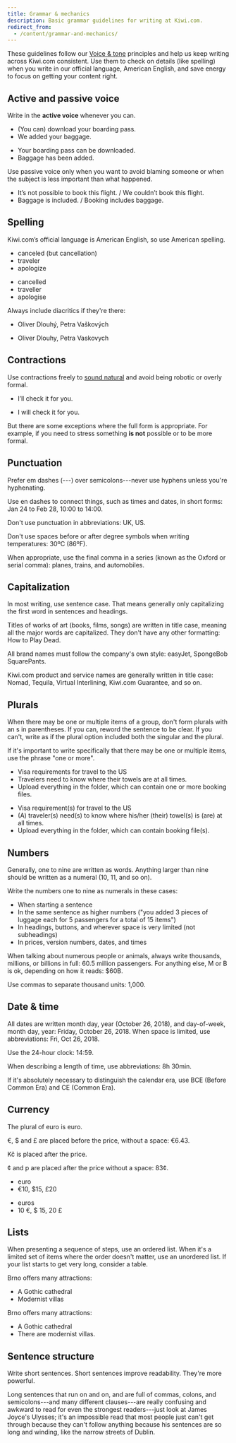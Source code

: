 ```yaml
---
title: Grammar & mechanics
description: Basic grammar guidelines for writing at Kiwi.com.
redirect_from:
  - /content/grammar-and-mechanics/
---
```


These guidelines follow our [Voice & tone](/kiwi-use/content/voice-and-tone/) principles and help us keep writing across Kiwi.com consistent. Use them to check on details (like spelling) when you write in our official language, American English, and save energy to focus on getting your content right.

## Active and passive voice

Write in the **active voice** whenever you can.

<GuidelinesSideBySide>

<Do>

- (You can) download your boarding pass.
- We added your baggage.

</Do>

<Dont>

- Your boarding pass can be downloaded.
- Baggage has been added.

</Dont>

</GuidelinesSideBySide>

Use passive voice only when you want to avoid blaming someone or when the subject is less important than what happened.

<Guideline type="do" title="Do, depending on context">

- It’s not possible to book this flight. / We couldn’t book this flight.
- Baggage is included. / Booking includes baggage.

</Guideline>

## Spelling

Kiwi.com’s official language is American English, so use American spelling.

<GuidelinesSideBySide>

<Do>

- canceled (but cancellation)
- traveler
- apologize

</Do>

<Dont>

- cancelled
- traveller
- apologise

</Dont>

</GuidelinesSideBySide>

Always include diacritics if they're there:

<GuidelinesSideBySide>

<Do>

- Oliver Dlouhý, Petra Vaškových

</Do>

<Dont>

- Oliver Dlouhy, Petra Vaskovych

</Dont>

</GuidelinesSideBySide>

## Contractions

Use contractions freely to [sound natural](kiwi-use/content/voice-and-tone/empathetic/#use-words-and-structures-youd-use-in-speaking) and avoid being robotic or overly formal.

<GuidelinesSideBySide>

<Do>

- I’ll check it for you.

</Do>

<Dont>

- I will check it for you.

</Dont>

</GuidelinesSideBySide>

But there are some exceptions where the full form is appropriate. For example, if you need to stress something **is not** possible or to be more formal.

## Punctuation

Prefer em dashes (---) over semicolons---never use hyphens unless you're hyphenating.

Use en dashes to connect things, such as times and dates, in short forms:
Jan 24 to Feb 28, 10:00 to 14:00.

Don't use punctuation in abbreviations: UK, US.

Don't use spaces before or after degree symbols when writing temperatures: 30ºC (86ºF).

When appropriate, use the final comma in a series (known as the Oxford or serial comma):
planes, trains, and automobiles.

## Capitalization

In most writing, use sentence case.
That means generally only capitalizing the first word in sentences and headings.

Titles of works of art (books, films, songs) are written in title case,
meaning all the major words are capitalized.
They don't have any other formatting: How to Play Dead.

All brand names must follow the company's own style:
easyJet, SpongeBob SquarePants.

Kiwi.com product and service names are generally written in title case:
Nomad, Tequila, Virtual Interlining, Kiwi.com Guarantee, and so on.

## Plurals

When there may be one or multiple items of a group,
don't form plurals with an s in parentheses.
If you can, reword the sentence to be clear.
If you can't, write as if the plural option included both the singular and the plural.

If it's important to write specifically that there may be one or multiple items,
use the phrase "one or more".

<!-- vale Kiwi.OptionalPlurals = NO -->

<GuidelinesSideBySide>

<Do>

- Visa requirements for travel to the US
- Travelers need to know where their towels are at all times.
- Upload everything in the folder, which can contain one or more booking files.

</Do>

<Dont>

- Visa requirement(s) for travel to the US
- (A) traveler(s) need(s) to know where his/her (their) towel(s) is (are) at all times.
- Upload everything in the folder, which can contain booking file(s).

</Dont>

</GuidelinesSideBySide>

<!-- vale Kiwi.OptionalPlurals = YES -->

## Numbers

Generally, one to nine are written as words.
Anything larger than nine should be written as a numeral (10, 11, and so on).

Write the numbers one to nine as numerals in these cases:

- When starting a sentence
- In the same sentence as higher numbers
  ("you added 3 pieces of luggage each for 5 passengers for a total of 15 items")
- In headings, buttons, and wherever space is very limited (not subheadings)
- In prices, version numbers, dates, and times

When talking about numerous people or animals,
always write thousands, millions, or billions in full:
60.5 million passengers.
For anything else, M or B is ok, depending on how it reads: $60B.

Use commas to separate thousand units: 1,000.

## Date & time

All dates are written month day, year (October 26, 2018),
and day-of-week, month day, year: Friday, October 26, 2018.
When space is limited, use abbreviations: Fri, Oct 26, 2018.

Use the 24-hour clock: 14:59.

When describing a length of time, use abbreviations: 8h 30min.

If it's absolutely necessary to distinguish the calendar era,
use BCE (Before Common Era) and CE (Common Era).

## Currency

The plural of euro is euro.

€, $ and £ are placed before the price, without a space: €6.43.

Kč is placed after the price.

¢ and p are placed after the price without a space: 83¢.

<!-- vale Kiwi.Currency = NO -->

<GuidelinesSideBySide>

<Do>

- euro
- €10, $15, £20

</Do>

<Dont>

- euros
- 10 €, $ 15, 20 £

</Dont>

</GuidelinesSideBySide>

<!-- vale Kiwi.Currency = Yes -->

## Lists

When presenting a sequence of steps, use an ordered list.
When it's a limited set of items where the order doesn't matter,
use an unordered list.
If your list starts to get very long, consider a table.

<Guideline type="do" title="List items should have parallel structures">

Brno offers many attractions:

- A Gothic cathedral
- Modernist villas

</Guideline>

<Guideline type="don't" title="Don't vary the item structur">

Brno offers many attractions:

- A Gothic cathedral
- There are modernist villas.

</Guideline>

## Sentence structure

Write short sentences.
Short sentences improve readability.
They're more powerful.

Long sentences that run on and on,
and are full of commas, colons, and semicolons---and many different clauses---are really confusing
and awkward to read for even the strongest readers---just look at James Joyce's Ulysses;
it's an impossible read that most people just can't get through
because they can't follow anything because his sentences are so long and winding,
like the narrow streets of Dublin.
